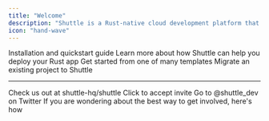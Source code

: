 ```yaml
---
title: "Welcome"
description: "Shuttle is a Rust-native cloud development platform that lets you deploy your Rust apps for free."
icon: "hand-wave"
---
```


<CardGroup>
  <Card
    title="Get Started"
    icon="circle-play"
    color="#3d3"
    href="/getting-started/installation"
  >
    Installation and quickstart guide
  </Card>
  <Card
    title="What is Shuttle?"
    icon="info"
    href="/introduction/what-is-shuttle"
    color="#33f"
  >
    Learn more about how Shuttle can help you deploy your Rust app
  </Card>
  <Card
    title="Examples"
    icon="book"
    href="/examples/axum"
    color="#f8b5F2"
  >
    Get started from one of many templates
  </Card>
  <Card
    title="Migration"
    icon="Rocket"
    href="/migration/migrating-to-shuttle"
  >
    Migrate an existing project to Shuttle
  </Card>
</CardGroup>

---

<CardGroup>
  <Card
    title="Give us a star on GitHub"
    icon="star"
    color="#fbdf24"
    href="https://github.com/shuttle-hq/shuttle"
  >
    Check us out at shuttle-hq/shuttle
  </Card>
  <Card
    title="Join our Discord server"
    icon="discord"
    color="#5865F2"
    href="https://discord.com/invite/shuttle"
  >
    Click to accept invite
  </Card>
  <Card
    title="Follow us on Twitter"
    icon="twitter"
    color="#1DA1F2"
    href="https://twitter.com/shuttle_dev"
  >
    Go to @shuttle_dev on Twitter
  </Card>
  <Card
    title="Get Involved"
    icon="hand"
    color="#525"
    href="/community/get-involved"
  >
    If you are wondering about the best way to get involved, here's how
  </Card>
</CardGroup>
